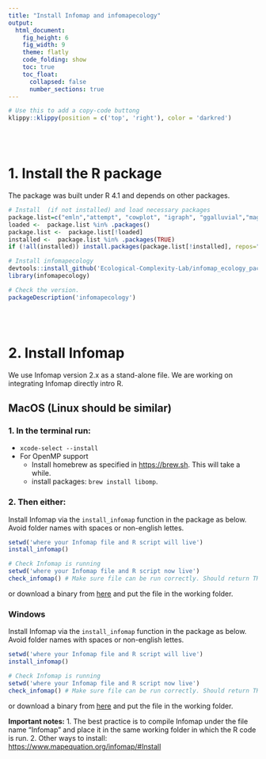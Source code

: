 ```yaml
---
title: "Install Infomap and infomapecology"
output:
  html_document: 
    fig_height: 6
    fig_width: 9
    theme: flatly
    code_folding: show
    toc: true
    toc_float:
      collapsed: false
      number_sections: true
---
```


```r
# Use this to add a copy-code buttong
klippy::klippy(position = c('top', 'right'), color = 'darkred')
```


<br>
<br>

# 1. Install the R package
The package was built under R 4.1 and depends on other packages.

```R
# Install  (if not installed) and load necessary packages
package.list=c("emln","attempt", "cowplot", "igraph", "ggalluvial","magrittr","metafolio","tidyverse","vegan", "devtools")
loaded <-  package.list %in% .packages()
package.list <-  package.list[!loaded]
installed <-  package.list %in% .packages(TRUE)
if (!all(installed)) install.packages(package.list[!installed], repos="http://cran.rstudio.com/")

# Install infomapecology 
devtools::install_github('Ecological-Complexity-Lab/infomap_ecology_package', force=T)
library(infomapecology)

# Check the version.
packageDescription('infomapecology')
```

<br>
<br>

# 2. Install Infomap
We use Infomap version 2.x as a stand-alone file. We are working on integrating Infomap directly intro R.

## MacOS (Linux should be similar)
### 1. In the terminal run:
* `xcode-select --install`
* For OpenMP support
  * Install homebrew as specified in [https://brew.sh](https://brew.sh). This will take a while.
  * install packages: `brew install libomp`.

### 2. Then either:
Install Infomap via the `install_infomap` function in the package as below. Avoid folder names with spaces or non-english lettes.

```R
setwd('where your Infomap file and R script will live')
install_infomap()

# Check Infomap is running
setwd('where your Infomap file and R script now live')
check_infomap() # Make sure file can be run correctly. Should return TRUE
```

or download a binary from [here](https://github.com/mapequation/infomap/releases/latest) and put the file in the working folder.


### Windows

Install Infomap via the `install_infomap` function in the package as below. Avoid folder names with spaces or non-english lettes.

```R
setwd('where your Infomap file and R script will live')
install_infomap()

# Check Infomap is running
setwd('where your Infomap file and R script now live')
check_infomap() # Make sure file can be run correctly. Should return TRUE
```

or download a binary from [here](https://github.com/mapequation/infomap/releases/latest) and put the file in the working folder.


**Important notes:**
1. The best practice is to compile Infomap under the file name "Infomap" and place it in the
same working folder in which the R code is run.
2. Other ways to install: [https://www.mapequation.org/infomap/#Install](https://www.mapequation.org/infomap/#Install)
